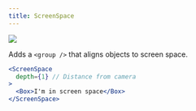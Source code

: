 ```yaml
---
title: ScreenSpace
---
```


[![](https://img.shields.io/badge/-storybook-%23ff69b4)](https://drei.pmnd.rs/?path=/story/abstractions-screenspace--screen-space-story)

Adds a `<group />` that aligns objects to screen space.

```jsx
<ScreenSpace
  depth={1} // Distance from camera
>
  <Box>I'm in screen space</Box>
</ScreenSpace>
```
